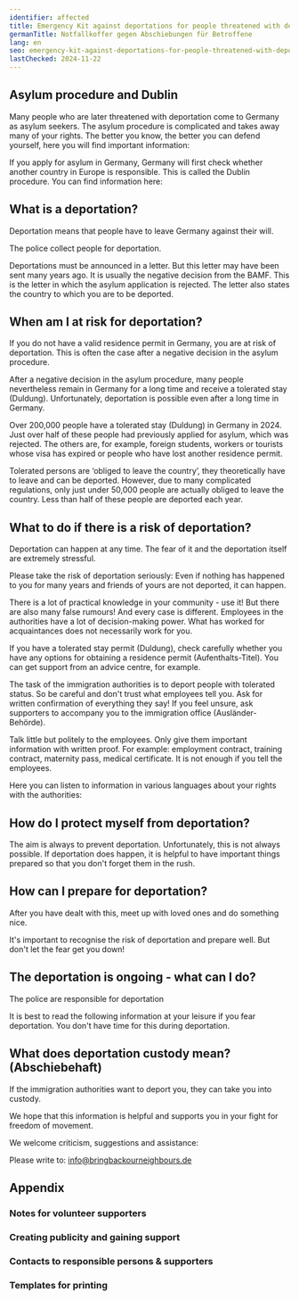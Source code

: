```yaml
---
identifier: affected
title: Emergency Kit against deportations for people threatened with deportation
germanTitle: Notfallkoffer gegen Abschiebungen für Betroffene
lang: en
seo: emergency-kit-against-deportations-for-people-threatened-with-deportation
lastChecked: 2024-11-22
---
```



<Block identifier="kit-info" />

## Asylum procedure and Dublin

Many people who are later threatened with deportation come to Germany as asylum seekers. The asylum procedure is complicated and takes away many of your rights. The better you know, the better you can defend yourself, here you will find important information:

<BlockBox identifier="procedure">
  <Block identifier="procedure" collection="flyers"/>
</BlockBox>

If you apply for asylum in Germany, Germany will first check whether another country in Europe is responsible. This is called the Dublin procedure. You can find information here:

<BlockBox identifier="dublin">
  <Block identifier="dublin" collection="flyers"/>
</BlockBox>

## What is a deportation?

Deportation means that people have to leave Germany against their will.

The police collect people for deportation.

Deportations must be announced in a letter. But this letter may have been sent many years ago. It is usually the negative decision from the BAMF. This is the letter in which the asylum application is rejected. The letter also states the country to which you are to be deported.

## When am I at risk for deportation?

If you do not have a valid residence permit in Germany, you are at risk of deportation. This is often the case after a negative decision in the asylum procedure.

<BlockBox identifier="decision">
  <Block identifier="decision" collection="flyers"/>
</BlockBox>

After a negative decision in the asylum procedure, many people nevertheless remain in Germany for a long time and receive a tolerated stay (Duldung). Unfortunately, deportation is possible even after a long time in Germany.

<BlockBox identifier="prevent-deportation">
  <Block identifier="deportation-danger" />
</BlockBox>

Over 200,000 people have a tolerated stay (Duldung) in Germany in 2024. Just over half of these people had previously applied for asylum, which was rejected. The others are, for example, foreign students, workers or tourists whose visa has expired or people who have lost another residence permit.

Tolerated persons are ‘obliged to leave the country’, they theoretically have to leave and can be deported. However, due to many complicated regulations, only just under 50,000 people are actually obliged to leave the country. Less than half of these people are deported each year.

<BlockBox identifier="duldung">
  <Block identifier="duldung" collection="flyers" />
</BlockBox>

## What to do if there is a risk of deportation?

Deportation can happen at any time. The fear of it and the deportation itself are extremely stressful.

<BlockBox identifier="stress">
  <Block identifier="stress" collection="flyers" />
</BlockBox>

Please take the risk of deportation seriously: Even if nothing has happened to you for many years and friends of yours are not deported, it can happen.

There is a lot of practical knowledge in your community - use it! But there are also many false rumours! And every case is different. Employees in the authorities have a lot of decision-making power. What has worked for acquaintances does not necessarily work for you.

If you have a tolerated stay permit (Duldung), check carefully whether you have any options for obtaining a residence permit (Aufenthalts-Titel). You can get support from an advice centre, for example.

<Block identifier="get-legal-advice" />

<BlockBox identifier="residence">
  <Block identifier="residence" collection="flyers" />
</BlockBox>

The task of the immigration authorities is to deport people with tolerated status. So be careful and don't trust what employees tell you. Ask for written confirmation of everything they say! If you feel unsure, ask supporters to accompany you to the immigration office (Ausländer-Behörde).

Talk little but politely to the employees. Only give them important information with written proof. For example: employment contract, training contract, maternity pass, medical certificate. It is not enough if you tell the employees.

Here you can listen to information in various languages about your rights with the authorities:

<ExternalShortLink identifier="sfr_audio" />

## How do I protect myself from deportation?

<BlockBox identifier="prevent-deportation">
  <Block identifier="deportation-protection" />
</BlockBox>

The aim is always to prevent deportation. Unfortunately, this is not always possible. If deportation does happen, it is helpful to have important things prepared so that you don't forget them in the rush.

## How can I prepare for deportation?

<BlockBox identifier="prepare-deportation">
  <Block identifier="prepare-deportation" collection="flyers"/>
</BlockBox>

After you have dealt with this, meet up with loved ones and do something nice.

It's important to recognise the risk of deportation and prepare well. But don't let the fear get you down!

## The deportation is ongoing - what can I do?

The police are responsible for deportation

<BlockBox identifier="police">
  <Block identifier="police" collection="flyers" />
</BlockBox>

It is best to read the following information at your leisure if you fear deportation. You don't have time for this during deportation.

<BlockBox identifier="ongoing-deportation">
  <Block identifier="ongoing-deportation" collection="flyers" />
</BlockBox>

## What does deportation custody mean? (Abschiebehaft)

If the immigration authorities want to deport you, they can take you into custody.

<BlockBox identifier="detention">
  <Block identifier="detention" collection="flyers" />
</BlockBox>

We hope that this information is helpful and supports you in your fight for freedom of movement.

We welcome criticism, suggestions and assistance:

Please write to: info@bringbackourneighbours.de

## Appendix

### Notes for volunteer supporters

<Block identifier="supporters"/>

###  Creating publicity and gaining support

<Block identifier="publicity" collection="pages"/>

### Contacts to responsible persons & supporters

<Block identifier="contacts" collection="pages"/>

### Templates for printing

<Block identifier="forms" collection="pages"/>

